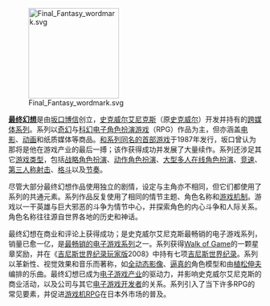 [[File:Final_Fantasy_wordmark.svg|180px]]

'''[[最終幻想系列|最终幻想]]'''是由[[坂口博信|坂口博信]]创立，[[史克威尔艾尼克斯|史克威尔艾尼克斯]]（原[[史克威尔|史克威尔]]）开发并持有的[[跨媒体制作|跨媒体系列]]。系列以[[奇幻|奇幻]]与[[科幻|科幻]][[电子角色扮演游戏|电子角色扮演游戏]]（RPG）作品为主，但亦涵盖[[电影|电影]]、[[动画|动画]]和纸质媒体等商品。[[最终幻想_(游戏)|和系列同名的首部游戏]]于1987年发行，坂口曾认为那将是他在游戏产业的最后一搏；该作获得成功并发展了大量续作。系列还涉足其它[[电子游戏类型|游戏类型]]，包括[[战略角色扮演游戏|战略角色扮演]]、[[动作角色扮演游戏|动作角色扮演]]、[[大型多人在线角色扮演游戏|大型多人在线角色扮演]]、[[竞速游戏|竞速]]、[[第三人称射击游戏|第三人称射击]]、[[格斗游戏|格斗]]以及[[节奏游戏|节奏]]。

尽管大部分最终幻想作品使用独立的剧情，设定与主角亦不相同，但它们都使用了系列的共通元素。系列作品反复使用了相同的情节主题、角色名称和[[游戏机制|游戏机制]]。游戏以一干英雄与巨大邪恶的斗争为情节中心，并探索角色的内心斗争和人际关系。角色名称往往源自世界各地的历史和神话。

最终幻想在商业和评论上获得成功；是史克威尔艾尼克斯最畅销的电子游戏系列，销量已愈一亿，是[[最畅销电子游戏系列列表|最畅销的电子游戏系列]]之一。系列获得[[Walk_of_Game|Walk of Game]]的一颗星章奖励，并在《[[吉尼斯世界纪录玩家版|吉尼斯世界纪录玩家版]]2008》中持有七项[[吉尼斯世界纪录|吉尼斯世界纪录]]。系列以革新性、视觉效果和音乐而著称，如[[全动态影像|全动态影像]]、[[照相寫實主義|逼真的]]角色模型和由[[植松伸夫|植松伸夫]]编排的乐曲。最终幻想已成为[[电子游戏产业|电子游戏产业]]的驱动力，并影响史克威尔艾尼克斯的商业活动，以及公司与其它[[游戏开发商|电子游戏开发者]]的关系。系列引入了当下许多RPG的常见要素，并促进[[电子游戏机|游戏机]]RPG在日本外市场的普及。